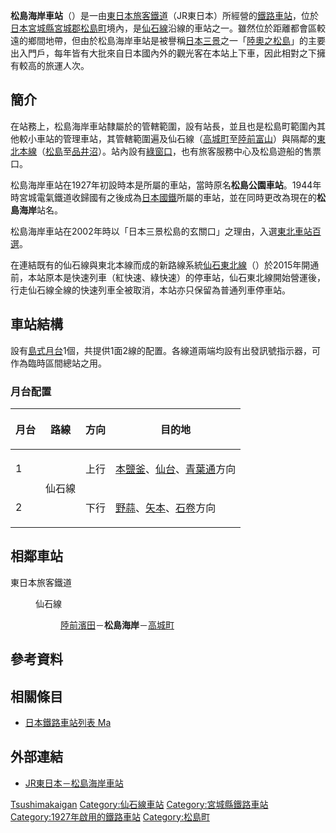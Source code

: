 {{NoteTA
|T=zh-tw:松島海岸車站; zh-cn:松岛海岸站; zh-hk:松島海岸站;
|1=zh-tw:松島海岸車站; zh-cn:松岛海岸站; zh-hk:松島海岸站;
}}
{{日本車站資訊
|公司色 = green
|站名 = 松島海岸車站
|圖片 = JRE MatsushimaKaigan Station.jpg
|圖片說明 = 松島海岸車站正面
|日文原名 = 松島海岸
|平假名 = まつしまかいがん
|羅馬拼音 = Matsushima-Kaigan
|前一站 = [[陸前濱田車站|陸前濱田]]
|前一站距離 = 2.9
|後一站距離 = 2.3
|後一站 = [[高城町車站|高城町]]
|電報略號 = ツカ
|所屬公司 = [[東日本旅客鐵道|東日本旅客鐵道]]（JR東日本）
|所屬路線 = {{Color|deepskyblue|■}}[[仙石線|仙石線]]
|距離 = 23.2
|起點站 = [[青葉通站|青葉通]]
|所在地 = [[宮城縣|宮城縣]][[宮城郡|宮城郡]][[松島町|松島町]]松島字浪打濱10
|車站構造 = [[地面車站|地面車站]]
|月台配置 = 1面2線
|啟用年月日 = 1927年（[[昭和|昭和]]2年）4月18日
|廢站年月日 = 
|乘客人數 = 1,076<ref>{{cite web|url=http://www.jreast.co.jp/passenger/index.html |title=各駅の乗車人員（2015年） |publisher=JR東日本 |deadurl=yes |archiveurl=https://web.archive.org/web/20010506032321/http://www.jreast.co.jp/passenger/index.html |archivedate=2001-05-06 }}</ref>
|統計年度 = 2015年
|轉車 = 
|備註 = 直營站暨管理站，設有[[綠窗口|綠窗口]]
}}
'''松島海岸車站'''（{{jpn|j=松島海岸駅|hg=まつしまかいがんえき|rm=Matsushima-kaigan eki|f=y}}）是一由[[東日本旅客鐵道|東日本旅客鐵道]]（JR東日本）所經營的[[鐵路車站|鐵路車站]]，位於[[日本|日本]][[宮城縣|宮城縣]][[宮城郡|宮城郡]][[松島町|松島町]]境內，是[[仙石線|仙石線]]沿線的車站之一。雖然位於距離都會區較遠的鄉間地帶，但由於松島海岸車站是被譽稱[[日本三景|日本三景]]之一「[[松島|陸奧之松島]]」的主要出入門戶，每年皆有大批來自日本國內外的觀光客在本站上下車，因此相對之下擁有較高的旅運人次。

==簡介==
在站務上，松島海岸車站隸屬於{{link-ja|東日本旅客鐵道仙台支社|東日本旅客鉄道仙台支社|JR東日本仙台支社}}的管轄範圍，設有站長，並且也是松島町範圍內其他較小車站的管理車站，其管轄範圍遍及仙石線（[[高城町車站|高城町]]至[[陸前富山車站|陸前富山]]）與隔鄰的[[東北本線|東北本線]]（[[松島車站_(日本)|松島]]至[[品井沼車站|品井沼]]）。站內設有[[綠窗口|綠窗口]]，也有旅客服務中心及松島遊船的售票口。

松島海岸車站在1927年初設時本是{{link-ja|宮城電氣鐵道|宮城電気鉄道}}所屬的車站，當時原名'''松島公園車站'''。1944年時宮城電氣鐵道收歸國有之後成為[[日本國鐵|日本國鐵]]所屬的車站，並在同時更改為現在的'''松島海岸'''站名。

松島海岸車站在2002年時以「日本三景松島的玄關口」之理由，入選[[東北車站百選|東北車站百選]]。

在連結既有的仙石線與東北本線而成的新路線系統[[仙石東北線|仙石東北線]]（{{lang|ja|仙石東北ライン}}）於2015年開通前，本站原本是快速列車（紅快速、綠快速）的停車站，仙石東北線開始營運後，行走仙石線全線的快速列車全被取消，本站亦只保留為普通列車停車站。

==車站結構==
設有[[島式月台|島式月台]]1個，共提供1面2線的配置。各線道兩端均設有出發訊號指示器，可作為臨時區間總站之用。
===月台配置===
{| class="wikitable"
!月台<!-- 事業者側による呼称 --->!!路線!!方向!!目的地
|-
! 1
|rowspan=2|{{Color|deepskyblue|■}}仙石線
| style="text-align:center" | 上行
|[[本鹽釜站|本鹽釜]]、[[仙台站|仙台]]、[[青葉通站|青葉通]]方向
|-
! 2
| style="text-align:center" | 下行
|[[野蒜站|野蒜]]、[[矢本站|矢本]]、[[石卷站|石卷]]方向
|}

==相鄰車站==
; 東日本旅客鐵道
: {{Color|deepskyblue|■}}仙石線
:: [[陸前濱田站|陸前濱田]]－'''松島海岸'''－[[高城町站|高城町]]

==參考資料==
{{reflist}}

==相關條目==
{{Commonscat|Matsushima-Kaigan Station}}
*[[日本鐵路車站列表_Ma|日本鐵路車站列表 Ma]]

==外部連結==
*[http://www.jreast.co.jp/estation/station/info.aspx?StationCd=1440 JR東日本－松島海岸車站] {{Wayback|url=http://www.jreast.co.jp/estation/station/info.aspx?StationCd=1440 |date=20200202060509 }}{{ja}}

{{仙石線}}
{{东北车站百选}}
{{DEFAULTSORT:Matsushimakaigan}}
[[Category:日本鐵路車站_Ma|Tsushimakaigan]]
[[Category:仙石線車站|Category:仙石線車站]]
[[Category:宮城縣鐵路車站|Category:宮城縣鐵路車站]]
[[Category:1927年啟用的鐵路車站|Category:1927年啟用的鐵路車站]]
[[Category:松島町|Category:松島町]]